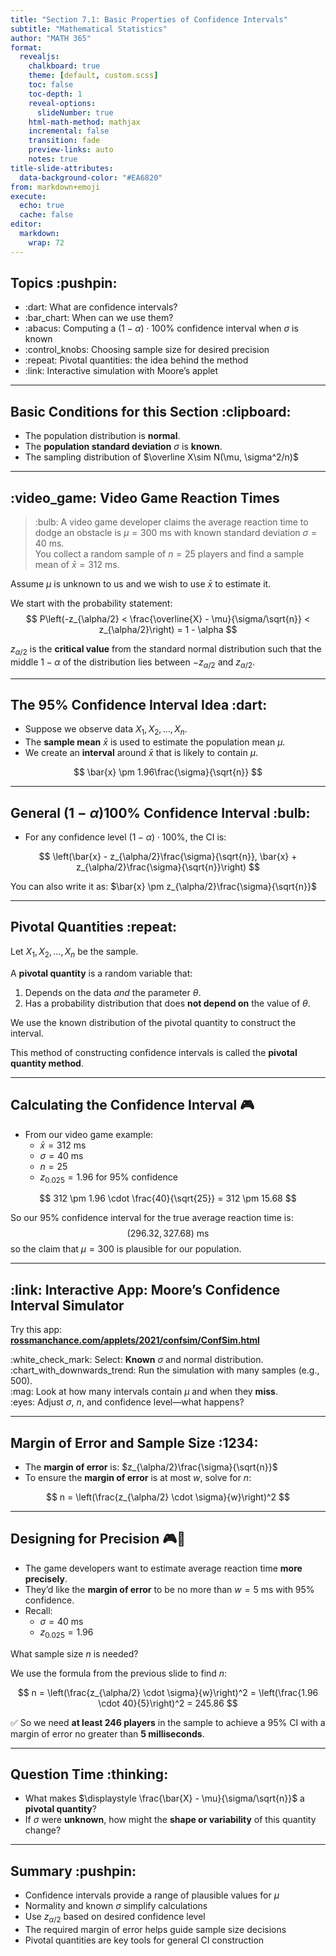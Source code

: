 ```yaml
---
title: "Section 7.1: Basic Properties of Confidence Intervals"
subtitle: "Mathematical Statistics"
author: "MATH 365"
format:
  revealjs:
    chalkboard: true
    theme: [default, custom.scss]
    toc: false
    toc-depth: 1
    reveal-options:
      slideNumber: true
    html-math-method: mathjax
    incremental: false
    transition: fade
    preview-links: auto
    notes: true
title-slide-attributes:
  data-background-color: "#EA6820"
from: markdown+emoji
execute:
  echo: true
  cache: false
editor:
  markdown:
    wrap: 72
---
```


## Topics :pushpin:

::: incremental
-   :dart: What are confidence intervals?
-   :bar_chart: When can we use them?
-   :abacus: Computing a $(1 - \alpha) \cdot 100\%$ confidence interval
    when $\sigma$ is known
-   :control_knobs: Choosing sample size for desired precision
-   :repeat: Pivotal quantities: the idea behind the method
-   :link: Interactive simulation with Moore’s applet
:::

------------------------------------------------------------------------

## Basic Conditions for this Section :clipboard: {.smaller}

-   The population distribution is **normal**.
-   The **population standard deviation** $\sigma$ is **known**.
-   The sampling distribution of $\overline X\sim N(\mu, \sigma^2/n)$

------------------------------------------------------------------------

## **:video_game: Video Game Reaction Times** {.smaller}

> :bulb: A video game developer claims the average reaction time to
> dodge an obstacle is $\mu = 300$ ms with known standard deviation
> $\sigma = 40$ ms.\
> You collect a random sample of $n = 25$ players and find a sample mean
> of $\bar{x} = 312$ ms.

::: fragment
Assume $\mu$ is unknown to us and we wish to use $\bar{x}$ to estimate
it.
:::

:::: fragment
We start with the probability statement: $$
P\left(-z_{\alpha/2} < \frac{\overline{X} - \mu}{\sigma/\sqrt{n}} < z_{\alpha/2}\right) = 1 - \alpha
$$

::: callout-tip
$z_{\alpha/2}$ is the **critical value** from the standard normal
distribution such that the middle $1 - \alpha$ of the distribution lies
between $-z_{\alpha/2}$ and $z_{\alpha/2}$.
:::
::::

------------------------------------------------------------------------

## The 95% Confidence Interval Idea :dart:

::: incremental
-   Suppose we observe data $X_1, X_2, \dots, X_n$.
-   The **sample mean** $\bar{x}$ is used to estimate the population
    mean $\mu$.
-   We create an **interval** around $\bar{x}$ that is likely to contain
    $\mu$.
:::

::: fragment
$$
\bar{x} \pm 1.96\frac{\sigma}{\sqrt{n}}
$$
:::

------------------------------------------------------------------------

## General $(1 - \alpha)100\%$ Confidence Interval :bulb:

-   For any confidence level $(1 - \alpha) \cdot 100\%$, the CI is:

$$
\left(\bar{x} - z_{\alpha/2}\frac{\sigma}{\sqrt{n}}, \bar{x} + z_{\alpha/2}\frac{\sigma}{\sqrt{n}}\right)
$$

::: callout-tip
You can also write it as:
$\bar{x} \pm z_{\alpha/2}\frac{\sigma}{\sqrt{n}}$
:::

------------------------------------------------------------------------


## Pivotal Quantities :repeat: {.smaller}

Let $X_1, X_2, \dots, X_n$ be the sample.

A **pivotal quantity** is a random variable that:

::: incremental
1.  Depends on the data *and* the parameter $\theta$.\
2.  Has a probability distribution that does **not depend on** the value of $\theta$.
:::

:::{.fragment}

We use the known distribution of the pivotal quantity to construct the interval.

::: callout-note
This method of constructing confidence intervals is called the **pivotal
quantity method**.
:::

:::

------------------------------------------------------------------------ 

## Calculating the Confidence Interval 🎮  {.smaller}

::: incremental
- From our video game example:
  - $\bar{x} = 312$ ms
  - $\sigma = 40$ ms
  - $n = 25$
  - $z_{0.025} = 1.96$ for 95% confidence
:::

:::{.fragment}
$$
312 \pm 1.96 \cdot \frac{40}{\sqrt{25}} = 312 \pm 15.68
$$
:::

:::{.fragment}
::: callout-note
So our 95% confidence interval for the true average reaction time is:
$$
(296.32, 327.68) \text{ ms}
$$
so the claim that $\mu=300$ is plausible for our population.
:::

:::

------------------------------------------------------------------------

## :link: Interactive App: Moore’s Confidence Interval Simulator

Try this app:\
[**rossmanchance.com/applets/2021/confsim/ConfSim.html**](https://www.rossmanchance.com/applets/2021/confsim/ConfSim.html)

:white_check_mark: Select: **Known** $\sigma$ and normal distribution.\
:chart_with_downwards_trend: Run the simulation with many samples (e.g.,
500).\
:mag: Look at how many intervals contain $\mu$ and when they **miss**.\
:eyes: Adjust $\sigma$, $n$, and confidence level—what happens?

------------------------------------------------------------------------

## Margin of Error and Sample Size :1234:

-   The **margin of error** is: $z_{\alpha/2}\frac{\sigma}{\sqrt{n}}$
-   To ensure the **margin of error** is at most $w$, solve for $n$:

:::{.fragment}

$$
n = \left(\frac{z_{\alpha/2} \cdot \sigma}{w}\right)^2
$$

:::

---

## Designing for Precision 🎮📏 {.smaller}

* The game developers want to estimate average reaction time **more precisely**.  
* They’d like the **margin of error** to be no more than $w = 5$ ms with 95% confidence.  
* Recall:  
  * $\sigma = 40$ ms
  * $z_{0.025} = 1.96$

What sample size $n$ is needed?

:::{.fragment}

We use the formula from the previous slide to find $n$:

$$
n = \left(\frac{z_{\alpha/2} \cdot \sigma}{w}\right)^2 = \left(\frac{1.96 \cdot 40}{5}\right)^2 = 245.86
$$

:::

:::{.fragment}
::: callout-tip
✅ So we need **at least 246 players** in the sample to achieve a 95% CI with a margin of error no greater than **5 milliseconds**.
:::
:::

------------------------------------------------------------------------



## Question Time :thinking:

::: incremental
-   What makes $\displaystyle \frac{\bar{X} - \mu}{\sigma/\sqrt{n}}$ a
    **pivotal quantity**?
-   If $\sigma$ were **unknown**, how might the **shape or variability**
    of this quantity change?
:::

------------------------------------------------------------------------

## Summary :pushpin:

::: incremental
* Confidence intervals provide a range of plausible values for $\mu$\
* Normality and known $\sigma$ simplify calculations\
* Use $z_{\alpha/2}$ based on desired confidence level\
* The required margin of error helps guide sample size decisions\
* Pivotal quantities are key tools for general CI
construction
:::
